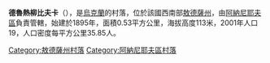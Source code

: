 {{coord|47|32|41|N|30|9|17|E|scale:30000|display=title}}

'''德魯熱柳比夫卡'''（{{lang-uk|Дружелюбівка}}），是[[烏克蘭|烏克蘭]]的村落，位於該國西南部[[敖德薩州|敖德薩州]]，由[[阿納尼耶夫區|阿納尼耶夫區]]負責管轄，始建於1895年，面積0.53平方公里，海拔高度113米，2001年人口19，人口密度每平方公里35.85人。

{{DEFAULTSORT:Дружелюбівка}}
[[Category:敖德薩州村落|Category:敖德薩州村落]]
[[Category:阿納尼耶夫區村落|Category:阿納尼耶夫區村落]]


{{Odessa-geo-stub}}